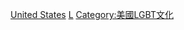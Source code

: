 [[Category:各國LGBT相關電視節目|United States]]
[[Category:美國各類型電視劇|L]]
[[Category:美國LGBT文化|Category:美國LGBT文化]]